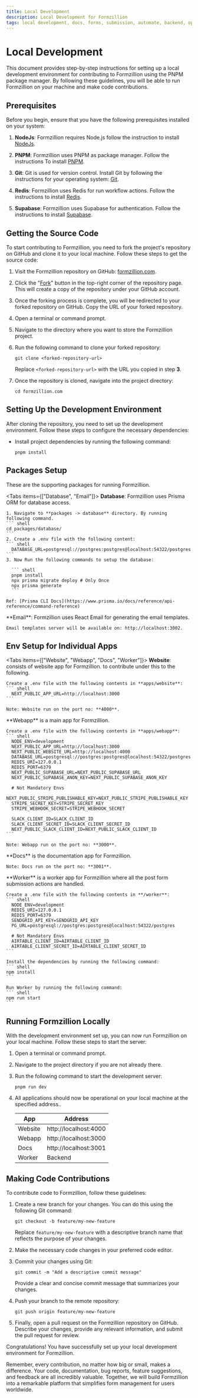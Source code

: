 ```yaml
---
title: Local Development
description: Local Development for Formzillion
tags: local development, docs, forms, submission, automate, backend, opensource, integrations, formzillion
---
```



# Local Development

This document provides step-by-step instructions for setting up a local development environment for contributing to Formzillion using the PNPM package manager. By following these guidelines, you will be able to run Formzillion on your machine and make code contributions.

## Prerequisites

Before you begin, ensure that you have the following prerequisites installed on your system:

1. **NodeJs**: Formzillion requires Node.js follow the instruction to install [NodeJs](https://nodejs.org).

2. **PNPM**: Formzillion uses PNPM as package manager. Follow the instructions To install [PNPM](https://pnpm.io/installation).

3. **Git**: Git is used for version control. Install Git by following the instructions for your operating system: [Git](https://git-scm.com/downloads).

4. **Redis**: Formzillion uses Redis for run workflow actions. Follow the instructions to install [Redis](https://redis.io/docs/getting-started/installation/).

5. **Supabase**: Formzillion uses Supabase for authentication. Follow the instructions to install [Supabase](https://supabase.com/docs/guides/getting-started/local-development).

## Getting the Source Code

To start contributing to Formzillion, you need to fork the project's repository on GitHub and clone it to your local machine. Follow these steps to get the source code:

1. Visit the Formzillion repository on GitHub: [formzillion.com](https://github.com/formzillion/formzillion.com).

2. Click the "[Fork](https://github.com/formzillion/formzillion.com/fork)" button in the top-right corner of the repository page. This will create a copy of the repository under your GitHub account.

3. Once the forking process is complete, you will be redirected to your forked repository on GitHub. Copy the URL of your forked repository.

4. Open a terminal or command prompt.

5. Navigate to the directory where you want to store the Formzillion project.

6. Run the following command to clone your forked repository:

   ```shell
   git clone <forked-repository-url>
   ```

   Replace `<forked-repository-url>` with the URL you copied in step **3**.

7. Once the repository is cloned, navigate into the project directory:

   ```shell
   cd formzillion.com
   ```

## Setting Up the Development Environment

After cloning the repository, you need to set up the development environment. Follow these steps to configure the necessary dependencies:

- Install project dependencies by running the following command:

  ```shell
  pnpm install
  ```

## Packages Setup

These are the supporting packages for running Formzillion.

<Tabs items={["Database", "Email"]}>
  <Tab>
    **Database**: Formzillion uses Prisma ORM for database access.

    1. Navigate to **packages -> database** directory. By running following command.
    ``` shell
    cd packages/database/
    ```
    2. Create a .env file with the following content:
    ``` shell
      DATABASE_URL=postgresql://postgres:postgres@localhost:54322/postgres
    ```
    3. Now Run the following commands to setup the database:

      ``` shell
      pnpm install
      npx prisma migrate deploy # Only Once
      npx prisma generate
      ```

    Ref: [Prisma CLI Docs](https://www.prisma.io/docs/reference/api-reference/command-reference)

  </Tab>

  <Tab>
  **Email**: Formzillion uses React Email for generating the email templates.

    Email templates server will be available on: http://localhost:3002.

  </Tab>
</Tabs>

## Env Setup for Individual Apps

<Tabs items={["Website", "Webapp", "Docs", "Worker"]}>
  <Tab>
    **Website**: consists of website app for Formzillion. to contribute under this to the following.
        
    Create a .env file with the following contents in **apps/website**:
    ``` shell
      NEXT_PUBLIC_APP_URL=http://localhost:3000
    ```

    Note: Website run on the port no: **4000**.

  </Tab>
  <Tab>
    **Webapp** is a main app for Formzillion.
    
    Create a .env file with the following contents in **apps/webapp**:
    ``` shell
      NODE_ENV=development
      NEXT_PUBLIC_APP_URL=http://localhost:3000
      NEXT_PUBLIC_WEBSITE_URL=http://localhost:4000
      DATABASE_URL=postgresql://postgres:postgres@localhost:54322/postgres
      REDIS_URI=127.0.0.1
      REDIS_PORT=6379
      NEXT_PUBLIC_SUPABASE_URL=NEXT_PUBLIC_SUPABASE_URL
      NEXT_PUBLIC_SUPABASE_ANON_KEY=NEXT_PUBLIC_SUPABASE_ANON_KEY

      # Not Mandatory Envs
      NEXT_PUBLIC_STRIPE_PUBLISHABLE_KEY=NEXT_PUBLIC_STRIPE_PUBLISHABLE_KEY
      STRIPE_SECRET_KEY=STRIPE_SECRET_KEY
      STRIPE_WEBHOOK_SECRET=STRIPE_WEBHOOK_SECRET

      SLACK_CLIENT_ID=SLACK_CLIENT_ID
      SLACK_CLIENT_SECRET_ID=SLACK_CLIENT_SECRET_ID
      NEXT_PUBLIC_SLACK_CLIENT_ID=NEXT_PUBLIC_SLACK_CLIENT_ID
    ```

    Note: Webapp run on the port no: **3000**.

  </Tab>
  <Tab>
    **Docs** is the documentation app for Formzillion.
  
    Note: Docs run on the port no: **3001**.
  </Tab>
  <Tab>
    **Worker** is a worker app for Formzillion where all the post form submission actions are handled.

    Create a .env file with the following contents in **/worker**:
    ``` shell
      NODE_ENV=development
      REDIS_URI=127.0.0.1
      REDIS_PORT=6379
      SENDGRID_API_KEY=SENDGRID_API_KEY
      PG_URL=postgresql://postgres:postgres@localhost:54322/postgres

      # Not Mandatory Envs
      AIRTABLE_CLIENT_ID=AIRTABLE_CLIENT_ID
      AIRTABLE_CLIENT_SECRET_ID=AIRTABLE_CLIENT_SECRET_ID
    ```

    Install the dependencies by running the following command:
    ``` shell
    npm install
    ```

    Run Worker by running the following command:
    ``` shell
    npm run start
    ```

  </Tab>
</Tabs>

## Running Formzillion Locally

With the development environment set up, you can now run Formzillion on your local machine. Follow these steps to start the server:

1. Open a terminal or command prompt.

2. Navigate to the project directory if you are not already there.

3. Run the following command to start the development server:

   ```shell
   pnpm run dev
   ```

4. All applications should now be operational on your local machine at the specified address..

   | App     | Address               |
   | ------- | --------------------- |
   | Website | http://localhost:4000 |
   | Webapp  | http://localhost:3000 |
   | Docs    | http://localhost:3001 |
   | Worker  | Backend               |

## Making Code Contributions

To contribute code to Formzillion, follow these guidelines:

1. Create a new branch for your changes. You can do this using the following Git command:

   ```shell
   git checkout -b feature/my-new-feature
   ```

   Replace `feature/my-new-feature` with a descriptive branch name that reflects the purpose of your changes.

2. Make the necessary code changes in your preferred code editor.

3. Commit your changes using Git:

   ```shell
   git commit -m "Add a descriptive commit message"
   ```

   Provide a clear and concise commit message that summarizes your changes.

4. Push your branch to the remote repository:

   ```shell
   git push origin feature/my-new-feature
   ```

5. Finally, open a pull request on the Formzillion repository on GitHub. Describe your changes, provide any relevant information, and submit the pull request for review.

Congratulations! You have successfully set up your local development environment for Formzillion.

Remember, every contribution, no matter how big or small, makes a difference. Your code, documentation, bug reports, feature suggestions, and feedback are all incredibly valuable. Together, we will build Formzillion into a remarkable platform that simplifies form management for users worldwide.

